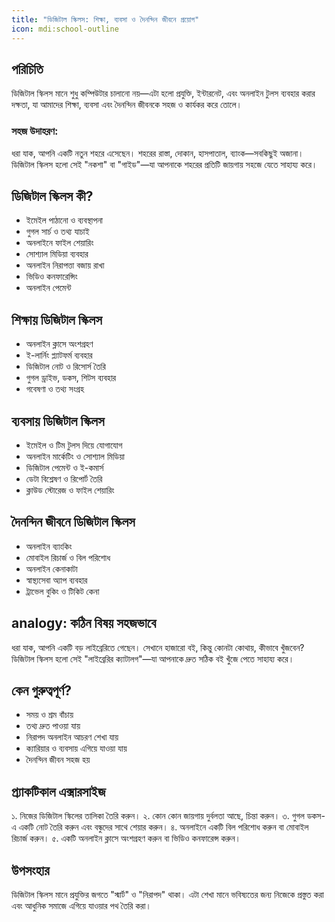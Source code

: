 ```yaml
---
title: "ডিজিটাল স্কিলস: শিক্ষা, ব্যবসা ও দৈনন্দিন জীবনে প্রয়োগ"
icon: mdi:school-outline
---
```


## পরিচিতি

ডিজিটাল স্কিলস মানে শুধু কম্পিউটার চালানো নয়—এটা হলো প্রযুক্তি, ইন্টারনেট, এবং অনলাইন টুলস ব্যবহার করার দক্ষতা, যা আমাদের শিক্ষা, ব্যবসা এবং দৈনন্দিন জীবনকে সহজ ও কার্যকর করে তোলে।

### সহজ উদাহরণ:
ধরা যাক, আপনি একটি নতুন শহরে এসেছেন। শহরের রাস্তা, দোকান, হাসপাতাল, ব্যাংক—সবকিছুই অজানা। ডিজিটাল স্কিলস হলো সেই "নকশা" বা "গাইড"—যা আপনাকে শহরের প্রতিটি জায়গায় সহজে যেতে সাহায্য করে।

## ডিজিটাল স্কিলস কী?

- ইমেইল পাঠানো ও ব্যবস্থাপনা
- গুগল সার্চ ও তথ্য যাচাই
- অনলাইনে ফাইল শেয়ারিং
- সোশ্যাল মিডিয়া ব্যবহার
- অনলাইন নিরাপত্তা বজায় রাখা
- ভিডিও কনফারেন্সিং
- অনলাইন পেমেন্ট

## শিক্ষায় ডিজিটাল স্কিলস

- অনলাইন ক্লাসে অংশগ্রহণ
- ই-লার্নিং প্ল্যাটফর্ম ব্যবহার
- ডিজিটাল নোট ও রিসোর্স তৈরি
- গুগল ড্রাইভ, ডকস, শিটস ব্যবহার
- গবেষণা ও তথ্য সংগ্রহ

## ব্যবসায় ডিজিটাল স্কিলস

- ইমেইল ও টিম টুলস দিয়ে যোগাযোগ
- অনলাইন মার্কেটিং ও সোশ্যাল মিডিয়া
- ডিজিটাল পেমেন্ট ও ই-কমার্স
- ডেটা বিশ্লেষণ ও রিপোর্ট তৈরি
- ক্লাউড স্টোরেজ ও ফাইল শেয়ারিং

## দৈনন্দিন জীবনে ডিজিটাল স্কিলস

- অনলাইন ব্যাংকিং
- মোবাইল রিচার্জ ও বিল পরিশোধ
- অনলাইন কেনাকাটা
- স্বাস্থ্যসেবা অ্যাপ ব্যবহার
- ট্রাভেল বুকিং ও টিকিট কেনা

## analogy: কঠিন বিষয় সহজভাবে

ধরা যাক, আপনি একটি বড় লাইব্রেরিতে গেছেন। সেখানে হাজারো বই, কিন্তু কোনটা কোথায়, কীভাবে খুঁজবেন? ডিজিটাল স্কিলস হলো সেই "লাইব্রেরির ক্যাটালগ"—যা আপনাকে দ্রুত সঠিক বই খুঁজে পেতে সাহায্য করে।

## কেন গুরুত্বপূর্ণ?

- সময় ও শ্রম বাঁচায়
- তথ্য দ্রুত পাওয়া যায়
- নিরাপদ অনলাইন আচরণ শেখা যায়
- ক্যারিয়ার ও ব্যবসায় এগিয়ে যাওয়া যায়
- দৈনন্দিন জীবন সহজ হয়

## প্র্যাকটিকাল এক্সারসাইজ

১. নিজের ডিজিটাল স্কিলের তালিকা তৈরি করুন।
২. কোন কোন জায়গায় দুর্বলতা আছে, চিন্তা করুন।
৩. গুগল ডকস-এ একটি নোট তৈরি করুন এবং বন্ধুদের সাথে শেয়ার করুন।
৪. অনলাইনে একটি বিল পরিশোধ করুন বা মোবাইল রিচার্জ করুন।
৫. একটি অনলাইন ক্লাসে অংশগ্রহণ করুন বা ভিডিও কনফারেন্স করুন।

## উপসংহার

ডিজিটাল স্কিলস মানে প্রযুক্তির জগতে "স্মার্ট" ও "নিরাপদ" থাকা। এটা শেখা মানে ভবিষ্যতের জন্য নিজেকে প্রস্তুত করা এবং আধুনিক সমাজে এগিয়ে যাওয়ার পথ তৈরি করা।
